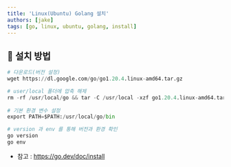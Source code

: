 ```yaml
---
title: 'Linux(Ubuntu) Golang 설치'
authors: [jake]
tags: [go, linux, ubuntu, golang, install]
---
```


## 🐥 설치 방법

```python
# 다운로드(버전 설정)
wget https://dl.google.com/go/go1.20.4.linux-amd64.tar.gz

# user/local 폴더에 압축 해제
rm -rf /usr/local/go && tar -C /usr/local -xzf go1.20.4.linux-amd64.tar.gz
 
# 기본 환경 변수 설정
export PATH=$PATH:/usr/local/go/bin

# version 과 env 를 통해 버전과 환경 확인
go version
go env
```
* 참고 : https://go.dev/doc/install